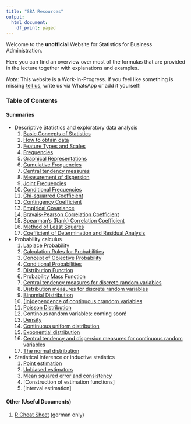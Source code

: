 ```yaml
---
title: "SBA Resources"
output:
  html_document:
    df_print: paged
---
```


Welcome to the **unofficial** Website for Statistics for Business Administration.

Here you can find an overview over most of the formulas that are provided in the lecture together with explanations and examples.

_Note:_ This website is a Work-In-Progress. If you feel like something is missing [tell us](https://github.com/Leoniepopken/SBA/issues), write us via WhatsApp or add it yourself!

### Table of Contents

#### Summaries
- Descriptive Statistics and exploratory data analysis
  1.  [Basic Concepts of Statistics](./notebooks/basic-concepts.nb.html)
  2.  [How to obtain data](./notebooks/How-to-obtain-data.nb.html)
  3.  [Feature Types and Scales](./notebooks/feature-types-and-scales.nb.html)
  4.  [Frequencies](./notebooks/frequencies.nb.html)
  5.  [Graphical Representations](./notebooks/graphicalRepresentation.nb.html)
  6.  [Cumulative Frequencies](./notebooks/cumulative-frequencies.nb.html)
  7.  [Central tendency measures](./notebooks/centraltendencymeasure.nb.html)
  8.  [Measurement of dispersion](./notebooks/MeasuresOfDispersion.nb.html)
  9.  [Joint Frequencies](./notebooks/jointFrequencies.nb.html)
  10. [Conditional Frequencies](./notebooks/conditionalFrequencies.nb.html)
  11. [Chi-squarred Coefficient](./notebooks/chiSquared.nb.html)
  12. [Contingency Coefficient](./notebooks/contingencyCoefficient.nb.html)
  13. [Empirical Covariance](./notebooks/empiricalCovariance.nb.html)
  14. [Bravais-Pearson Correlation Coefficient](./notebooks/bravais-pearson.nb.html)
  15. [Spearman‘s (Rank) Correlation Coefficient](./notebooks/spearman.nb.html)
  16. [Method of Least Squares](./notebooks/leastSquares.nb.html)
  17. [Coefficient of Determination and Residual Analysis](./notebooks/linearRegression.nb.html)
- Probability calculus
  1. [Laplace Probability](./notebooks/Laplace-Probabilities.nb.html)
  2. [Calculation Rules for Probabilities](./notebooks/Calculation-Probability-Rules.nb.html)
  3. [Concept of Objective Probability](./notebooks/Concept-of-Objective-Probability.nb.html)
  4. [Conditional Probabilities](./notebooks/Conditional-Probabilities.nb.html)
  5. [Distribution Function](./notebooks/distributionFunction.nb.html)
  6. [Probability Mass Function](./notebooks/prop_Massfunction.nb.html)
  7. [Central tendency measures for discrete random variables](./notebooks/central_tendency.nb.html)
  8. [Distribution measures for discrete random variables](./notebooks/prop_distribution_measures.nb.html)
  9. [Binomial Distribution](./notebooks/binominal_Distri.nb.html)
  10. [(In)dependence of continuous crandom variables](./notebooks/independenceOfRandomVariables.nb.html)
  11. [Poisson Distribution](./notebooks/poissonDistri.nb.html)
  12. Continous random variables: coming soon!
  13. [Density](./notebooks/density.nb.html)
  14. [Continuous uniform distribution](./notebooks/uniformDistribution.nb.html)
  15. [Exponential distribution](./notebooks/exponentialDistribution.nb.html)
  16. [Central tendency and dispersion measures for continuous random variables](./notebooks/centralTendencyContinuous.nb.html)
  17. [The normal distribution](./notebooks/normalDistribution.nb.html)
- Statistical inference or inductive statistics
  1. [Point estimation](./notebooks/point_estimation.nb.html)
  2. [Unbiased estimators](./notebooks/unbiased_estimator.nb.html)
  3. [Mean squared error and consistency](./notebooks/mean_squared_error_and_consistency.nb.html)
  4. [Construction of estimation functions]
  5. [Interval estimation]

#### Other (Useful Documents)
1. [R Cheat Sheet](./pdfs/r-befehle.pdf) (german only)

